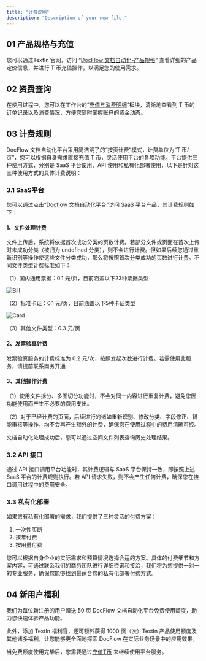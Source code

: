 ```yaml
---
title: "计费说明"
description: "Description of your new file."
---
```


## 01 产品规格与充值

您可以通过TextIn 官网，访问 “[DocFlow 文档自动化-产品规格](https://www.textin.com/product/textin_docflow)” 查看详细的产品定价信息，并进行 T 币充值操作，以满足您的使用需求。

## 02 资费查询

在使用过程中，您可以在工作台的“[充值与消费明细](https://www.textin.com/console/dashboard/userCenter/finance)”板块，清晰地查看到 T 币的订单记录以及消费情况，方便您随时掌握账户的资金动态。

## 03 计费规则

DocFlow 文档自动化平台采用简洁明了的“按页计费”模式，计费单位为“T 币/页”，您可以根据自身需求直接充值 T 币，灵活使用平台的各项功能。平台提供三种使用方式，分别是 SaaS 平台使用、API 使用和私有化部署使用，以下是针对这三种使用方式的具体计费说明：

### 3.1 SaaS平台

您可以通过点击“[Docflow 文档自动化平台](https://docflow.textin.com/)”访问 SaaS 平台产品，其计费规则如下：

#### **1、文件处理计费**

文件上传后，系统将依据首次成功分类的页数计费。若部分文件或页面在首次上传时未成功分类（被归为 undefined 分类），则不会进行计费。但如果后续您通过重新识别等操作使这些文件分类成功，那么将按照首次分类成功的页数进行计费。不同文件类型计费标准如下：

（1）国内通用票据：0.1 元/页，目前涵盖以下23种票据类型

![Bill](../images/10.png)

（2）标准卡证：0.1 元/页，目前涵盖以下5种卡证类型

![Card](../images/11.png)

（3）其他文件类型：0.3 元/页

#### 2、发票验真计费

发票验真服务的计费标准为 0.2 元/次，按照发起次数进行计费。若需使用此服务，请提前联系商务开通

#### 3、其他操作计费

（1）使用文件拆分、多图切分功能时，不会对同一内容进行重复计费，避免您因功能使用而产生不必要的费用支出。

（2）对于已经计费的页面，后续进行的诸如重新识别、修改分类、字段修正、智能审核等操作，均不会再产生额外的计费，确保您在使用过程中的费用清晰可控。

文档自动化处理成功后，您可以通过空间文件列表查询历史处理结果。

### 3.2 API 接口

通过 API 接口调用平台功能时，其计费逻辑与 SaaS 平台保持一致，即按照上述 SaaS 平台的计费规则执行。若 API 请求失败，则不会产生任何计费，确保您在接口调用过程中的费用安全。

### 3.3 私有化部署

如果您有私有化部署的需求，我们提供了三种灵活的付费方案：

1. 一次性买断
2. 按年付费
3. 按用量付费

您可以根据自身企业的实际需求和预算情况选择合适的方案。具体的付费细节和方案内容，可通过联系我们的商务团队进行详细咨询和接洽，我们将为您提供一对一的专业服务，确保您能够找到最适合您的私有化部署付费方式。

## 04 新用户福利

我们为每位新注册的用户赠送 50 页 DocFlow 文档自动化平台免费使用额度，助力您快速体验产品功能。

此外，添加 TextIn 福利官，还可额外获得 1000 页（次）TextIn 产品使用额度及其他诸多福利，让您能够更全面地探索 DocFlow 在实际业务场景中的应用效果。

当免费额度使用完毕后，您需要通过[充值T币](https://www.textin.com/console/dashboard/userCenter/charge) 来继续使用平台服务。